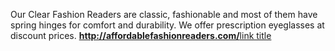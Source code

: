 Our Clear Fashion Readers are classic, fashionable and most of them have spring hinges for comfort and durability.  We offer prescription eyeglasses at discount prices. '''http://affordablefashionreaders.com/	'''[http://www.example.com link title]